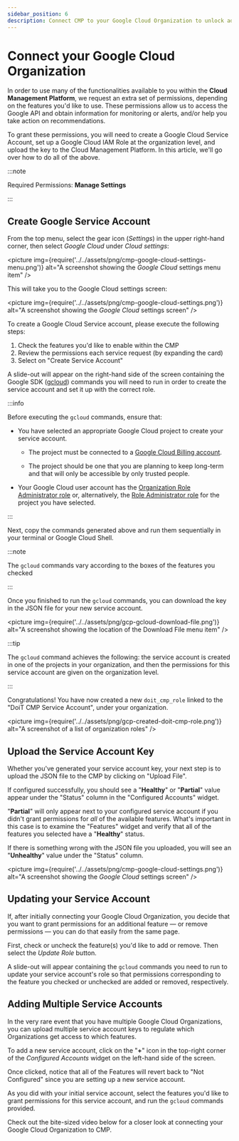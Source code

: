 ```yaml
---
sidebar_position: 6
description: Connect CMP to your Google Cloud Organization to unlock additional CMP features.
---
```


# Connect your Google Cloud Organization

In order to use many of the functionalities available to you within the **Cloud Management Platform**, we request an extra set of permissions, depending on the features you'd like to use. These permissions allow us to access the Google API and obtain information for monitoring or alerts, and/or help you take action on recommendations.

To grant these permissions, you will need to create a Google Cloud Service Account, set up a Google Cloud IAM Role at the organization level, and upload the key to the Cloud Management Platform. In this article, we'll go over how to do all of the above.

:::note

Required Permissions: **Manage Settings**

:::

## Create Google Service Account

From the top menu, select the gear icon (_Settings_) in the upper right-hand corner, then select _Google Cloud_ under _Cloud settings_:

<picture
  img={require('../../assets/png/cmp-google-cloud-settings-menu.png')}
  alt="A screenshot showing the _Google Cloud_ settings menu item"
/>

This will take you to the Google Cloud settings screen:

<picture
  img={require('../../assets/png/cmp-google-cloud-settings.png')}
  alt="A screenshot showing the _Google Cloud_ settings screen"
/>

To create a Google Cloud Service account, please execute the following steps:

1. Check the features you'd like to enable within the CMP
2. Review the permissions each service request (by expanding the card)
3. Select on "Create Service Account"

A slide-out will appear on the right-hand side of the screen containing the Google SDK ([gcloud](https://cloud.google.com/sdk)) commands you will need to run in order to create the service account and set it up with the correct role.

:::info

Before executing the `gcloud` commands, ensure that:

- You have selected an appropriate Google Cloud project to create your service account.

  - The project must be connected to a [Google Cloud Billing account](https://cloud.google.com/billing/docs/concepts#billing_account).

  - The project should be one that you are planning to keep long-term and that will only be accessible by only trusted people.

- Your Google Cloud user account has the [Organization Role Administrator role](https://cloud.google.com/iam/docs/understanding-custom-roles#organization_role_administrator_role) or, alternatively, the [Role Administrator role](https://cloud.google.com/iam/docs/understanding-custom-roles#role_administrator_role) for the project you have selected.

:::

Next, copy the commands generated above and run them sequentially in your terminal or Google Cloud Shell.

:::note

The `gcloud` commands vary according to the boxes of the features you checked

:::

Once you finished to run the `gcloud` commands, you can download the key in the JSON file for your new service account.

<picture
  img={require('../../assets/png/gcp-gcloud-download-file.png')}
  alt="A screenshot showing the location of the Download File menu item"
/>

:::tip

The `gcloud` command achieves the following: the service account is created in one of the projects in your organization, and then the permissions for this service account are given on the organization level.

:::

Congratulations! You have now created a new `doit_cmp_role` linked to the "DoiT CMP Service Account", under your organization.

<picture
  img={require('../../assets/png/gcp-created-doit-cmp-role.png')}
  alt="A screenshot of a list of organization roles"
/>

## Upload the Service Account Key

Whether you've generated your service account key, your next step is to upload the JSON file to the CMP by clicking on "Upload File".

If configured successfully, you should see a "**Healthy**" or "**Partial**" value appear under the "Status" column in the "Configured Accounts" widget.

"**Partial**" will only appear next to your configured service account if you didn't grant permissions for _all_ of the available features. What's important in this case is to examine the "Features" widget and verify that all of the features you selected have a "**Healthy**" status.

If there is something wrong with the JSON file you uploaded, you will see an "**Unhealthy**" value under the "Status" column.

<picture
  img={require('../../assets/png/cmp-google-cloud-settings.png')}
  alt="A screenshot showing the _Google Cloud_ settings screen"
/>

## Updating your Service Account

If, after initially connecting your Google Cloud Organization, you decide that you want to grant permissions for an additional feature &mdash; or remove permissions &mdash; you can do that easily from the same page.

First, check or uncheck the feature(s) you'd like to add or remove. Then select the _Update Role_ button.

A slide-out will appear containing the `gcloud` commands you need to run to update your service account's role so that permissions corresponding to the feature you checked or unchecked are added or removed, respectively.

## Adding Multiple Service Accounts

In the very rare event that you have multiple Google Cloud Organizations, you can upload multiple service account keys to regulate which Organizations get access to which features.

To add a new service account, click on the "**+**" icon in the top-right corner of the _Configured Accounts_ widget on the left-hand side of the screen.

Once clicked, notice that all of the Features will revert back to "Not Configured" since you are setting up a new service account.

As you did with your initial service account, select the features you'd like to grant permissions for this service account, and run the `gcloud` commands provided.

Check out the bite-sized video below for a closer look at connecting your Google Cloud Organization to CMP.


<LoomEmbed id="55c2fd9dbde74ac6bd2d3ac7e8c8bd45" />

